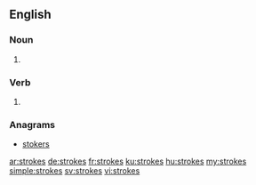 ==English==

===Noun===
{{head|en|plural}}

# {{plural of|stroke|lang=en}}

===Verb===
{{head|en|verb form}}

# {{en-third-person singular of|stroke}}

===Anagrams===
* [[stokers#English|stokers]]

[[ar:strokes]]
[[de:strokes]]
[[fr:strokes]]
[[ku:strokes]]
[[hu:strokes]]
[[my:strokes]]
[[simple:strokes]]
[[sv:strokes]]
[[vi:strokes]]